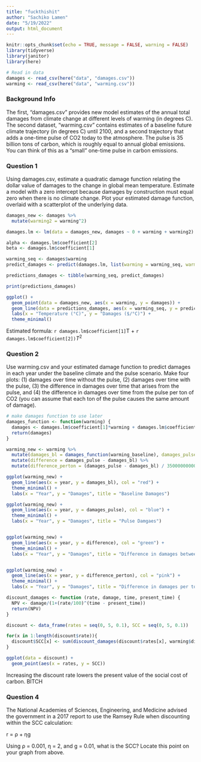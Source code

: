 ```yaml
---
title: "fuckthishit"
author: "Sachiko Lamen"
date: "5/19/2022"
output: html_document
---
```


```r
knitr::opts_chunk$set(echo = TRUE, message = FALSE, warning = FALSE)
library(tidyverse)
library(janitor)
library(here)
```

```r
# Read in data
damages <- read_csv(here("data", "damages.csv"))
warming <- read_csv(here("data", "warming.csv"))
```

### Background Info

The first, "damages.csv" provides new model estimates of the annual total damages from climate change at different levels of warming (in degrees C). The second dataset, "warming.csv" contains estimates of a baseline future climate trajectory (in degrees C) until 2100, and a second trajectory that adds a one-time pulse of CO2 today to the atmosphere. The pulse is 35 billion tons of carbon, which is roughly equal to annual global emissions. You can think of this as a "small" one-time pulse in carbon emissions.

### Question 1

Using damages.csv, estimate a quadratic damage function relating the dollar value of damages to the change in global mean temperature. Estimate a model with a zero intercept because damages by construction must equal zero when there is no climate change. Plot your estimated damage function, overlaid with a scatterplot of the underlying data.

```r
damages_new <- damages %>%
  mutate(warming2 = warming^2)

damages.lm <- lm(data = damages_new, damages ~ 0 + warming + warming2)

alpha <- damages.lm$coefficient[2]
beta <- damages.lm$coefficient[1]

warming_seq <- damages$warming
predict_damages <- predict(damages.lm, list(warming = warming_seq, warming2 = warming_seq^2))

predictions_damages <- tibble(warming_seq, predict_damages)

print(predictions_damages)

ggplot() + 
  geom_point(data = damages_new, aes(x = warming, y = damages)) +
  geom_line(data = predictions_damages, aes(x = warming_seq, y = predict_damages), color = "pink") + 
  labs(x = "Temperature (°C)", y = "Damages ($/°C)") +
  theme_minimal()
```

Estimated formula: `r damages.lm$coefficient[1]`T + `r damages.lm$coefficient[2])`$T^2$

### Question 2
Use warming.csv and your estimated damage function to predict damages in each year under the baseline climate and the pulse scenario. Make four plots: (1) damages over time without the pulse, (2) damages over time with the pulse, (3) the difference in damages over time that arises from the pulse, and (4) the difference in damages over time from the pulse per ton of CO2 (you can assume that each ton of the pulse causes the same amount of damage).

```r
# make damages function to use later
damages_function <- function(warming) {
  damages <- damages.lm$coefficient[1]*warming + damages.lm$coefficient[2]*(warming^2)
  return(damages)
}

warming_new <- warming %>% 
  mutate(damages_bl = damages_function(warming_baseline), damages_pulse = damages_function(warming_pulse)) %>% 
  mutate(difference = damages_pulse - damages_bl) %>% 
  mutate(difference_perton = (damages_pulse - damages_bl) / 35000000000)

```

```r
ggplot(warming_new) +
  geom_line(aes(x = year, y = damages_bl), col = "red") +
  theme_minimal() +
  labs(x = "Year", y = "Damages", title = "Baseline Damages")

ggplot(warming_new) + 
  geom_line(aes(x = year, y = damages_pulse), col = "blue") +
  theme_minimal() +
  labs(x = "Year", y = "Damages", title = "Pulse Damgaes")


ggplot(warming_new) +
  geom_line(aes(x = year, y = difference), col = "green") +
  theme_minimal() +
  labs(x = "Year", y = "Damages", title = "Difference in damages between baseline and pulse")


ggplot(warming_new) +
  geom_line(aes(x = year, y = difference_perton), col = "pink") +
  theme_minimal() +
  labs(x = "Year", y = "Damages", title = "Difference in damages per ton of CO2")

```


```r
discount_damages <- function (rate, damage, time, present_time) {
  NPV <- damage/(1+(rate/100)^(time - present_time))
  return(NPV)
}

discount <- data_frame(rates = seq(0, 5, 0.1), SCC = seq(0, 5, 0.1))

for(x in 1:length(discount$rate)){
  discount$SCC[x] <- sum(discount_damages(discount$rates[x], warming$difference_perton, warming$year, 2021))
}

ggplot(data = discount) +
  geom_point(aes(x = rates, y = SCC))


```
Increasing the discount rate lowers the present value of the social cost of carbon. BITCH

### Question 4
The National Academies of Sciences, Engineering, and Medicine advised the government in a
2017 report to use the Ramsey Rule when discounting within the SCC calculation:

r = ρ + ηg

Using ρ = 0.001, η = 2, and g = 0.01, what is the SCC? Locate this point on your graph from
above.






